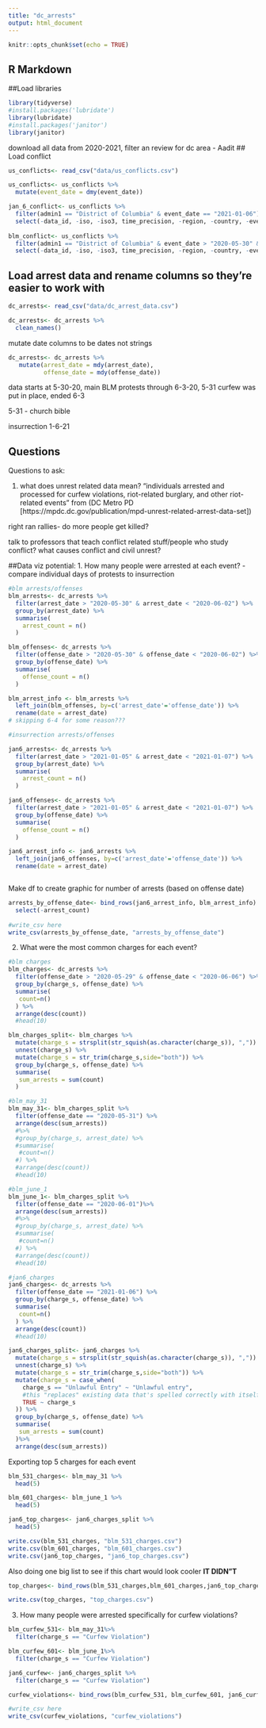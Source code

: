 ```yaml
---
title: "dc_arrests"
output: html_document
---
```


```r
knitr::opts_chunk$set(echo = TRUE)
```

## R Markdown

##Load libraries
```r
library(tidyverse)
#install.packages('lubridate')
library(lubridate)
#install.packages('janitor')
library(janitor)
```

download all data from 2020-2021, filter an review for dc area - Aadit
## Load conflict 

```r

us_conflicts<- read_csv("data/us_conflicts.csv")

us_conflicts<- us_conflicts %>% 
  mutate(event_date = dmy(event_date))

jan_6_conflict<- us_conflicts %>% 
  filter(admin1 == "District of Columbia" & event_date == "2021-01-06") %>% 
  select(-data_id, -iso, -iso3, time_precision, -region, -country, -event_id_cnty, -event_id_no_cnty, -timestamp, -time_precision)
  
blm_conflict<- us_conflicts %>% 
  filter(admin1 == "District of Columbia" & event_date > "2020-05-30" & event_date < "2020-06-02") %>% 
  select(-data_id, -iso, -iso3, time_precision, -region, -country, -event_id_cnty, -event_id_no_cnty, -timestamp, -time_precision)


```


## Load arrest data and rename columns so they're easier to work with
```r
dc_arrests<- read_csv("data/dc_arrest_data.csv")

dc_arrests<- dc_arrests %>% 
  clean_names()

```
mutate date columns to be dates not strings
```r
dc_arrests<- dc_arrests %>% 
   mutate(arrest_date = mdy(arrest_date),
          offense_date = mdy(offense_date))
```
data starts at 5-30-20, main BLM protests through 6-3-20, 5-31 curfew was put in place, ended 6-3

5-31 - church bible 

insurrection 1-6-21

## Questions

Questions to ask:

1. what does unrest related data mean?
"individuals arrested and processed for curfew violations, riot-related burglary, and other riot-related events" from (DC Metro PD [https://mpdc.dc.gov/publication/mpd-unrest-related-arrest-data-set])

right ran rallies- do more people get killed?

talk to professors that teach conflict related stuff/people who study conflict? what causes conflict and civil unrest?

##Data viz potential: 
1. How many people were arrested at each event?
  - compare individual days of protests to insurrection
  
```r
#blm arrests/offenses
blm_arrests<- dc_arrests %>% 
  filter(arrest_date > "2020-05-30" & arrest_date < "2020-06-02") %>% 
  group_by(arrest_date) %>% 
  summarise(
    arrest_count = n()
  )

blm_offenses<- dc_arrests %>% 
  filter(offense_date > "2020-05-30" & offense_date < "2020-06-02") %>% 
  group_by(offense_date) %>% 
  summarise(
    offense_count = n()
  )

blm_arrest_info <- blm_arrests %>% 
  left_join(blm_offenses, by=c('arrest_date'='offense_date')) %>% 
  rename(date = arrest_date)
# skipping 6-4 for some reason???

#insurrection arrests/offenses

jan6_arrests<- dc_arrests %>% 
  filter(arrest_date > "2021-01-05" & arrest_date < "2021-01-07") %>% 
  group_by(arrest_date) %>% 
  summarise(
    arrest_count = n()
  )

jan6_offenses<- dc_arrests %>% 
  filter(arrest_date > "2021-01-05" & arrest_date < "2021-01-07") %>% 
  group_by(offense_date) %>% 
  summarise(
    offense_count = n()
  )

jan6_arrest_info <- jan6_arrests %>% 
  left_join(jan6_offenses, by=c('arrest_date'='offense_date')) %>% 
  rename(date = arrest_date)



```
  
Make df to create graphic for number of arrests (based on offense date)
```r

arrests_by_offense_date<- bind_rows(jan6_arrest_info, blm_arrest_info) %>% 
  select(-arrest_count)
  
#write_csv here
write_csv(arrests_by_offense_date, "arrests_by_offense_date")

```


  
2. What were the most common charges for each event?

```r
#blm charges
blm_charges<- dc_arrests %>% 
  filter(offense_date > "2020-05-29" & offense_date < "2020-06-06") %>% 
  group_by(charge_s, offense_date) %>% 
  summarise(
   count=n()
  ) %>% 
  arrange(desc(count)) 
  #head(10)

blm_charges_split<- blm_charges %>% 
  mutate(charge_s = strsplit(str_squish(as.character(charge_s)), ",")) %>% 
  unnest(charge_s) %>% 
  mutate(charge_s = str_trim(charge_s,side="both")) %>% 
  group_by(charge_s, offense_date) %>% 
  summarise(
   sum_arrests = sum(count)
  )

#blm_may_31
blm_may_31<- blm_charges_split %>% 
  filter(offense_date == "2020-05-31") %>% 
  arrange(desc(sum_arrests)) 
  #%>% 
  #group_by(charge_s, arrest_date) %>% 
  #summarise(
   #count=n()
  #) %>% 
  #arrange(desc(count)) 
  #head(10)

#blm_june_1
blm_june_1<- blm_charges_split %>% 
  filter(offense_date == "2020-06-01")%>% 
  arrange(desc(sum_arrests)) 
  #%>% 
  #group_by(charge_s, arrest_date) %>% 
  #summarise(
   #count=n()
  #) %>% 
  #arrange(desc(count))
  #head(10)


```

```r

#jan6_charges
jan6_charges<- dc_arrests %>% 
  filter(offense_date == "2021-01-06") %>%  
  group_by(charge_s, offense_date) %>% 
  summarise(
   count=n()
  ) %>% 
  arrange(desc(count)) 
  #head(10)

jan6_charges_split<- jan6_charges %>% 
  mutate(charge_s = strsplit(str_squish(as.character(charge_s)), ",")) %>% 
  unnest(charge_s) %>% 
  mutate(charge_s = str_trim(charge_s,side="both")) %>%
  mutate(charge_s = case_when(
    charge_s == "Unlawful Entry" ~ "Unlawful entry",
    #this "replaces" existing data that's spelled correctly with itself
    TRUE ~ charge_s
  )) %>%
  group_by(charge_s, offense_date) %>% 
  summarise(
   sum_arrests = sum(count)
  )%>% 
  arrange(desc(sum_arrests))

```
Exporting top 5 charges for each event 
```r

blm_531_charges<- blm_may_31 %>% 
  head(5)

blm_601_charges<- blm_june_1 %>% 
  head(5)

jan6_top_charges<- jan6_charges_split %>% 
  head(5)

write.csv(blm_531_charges, "blm_531_charges.csv")
write.csv(blm_601_charges, "blm_601_charges.csv")
write.csv(jan6_top_charges, "jan6_top_charges.csv")

```

Also doing one big list to see if this chart would look cooler
**IT DIDN"T**
```r

top_charges<- bind_rows(blm_531_charges,blm_601_charges,jan6_top_charges)

write.csv(top_charges, "top_charges.csv")


```
3. How many people were arrested specifically for curfew violations? 

```r
blm_curfew_531<- blm_may_31%>% 
  filter(charge_s == "Curfew Violation")

blm_curfew_601<- blm_june_1%>% 
  filter(charge_s == "Curfew Violation")

jan6_curfew<- jan6_charges_split %>% 
  filter(charge_s == "Curfew Violation")

curfew_violations<- bind_rows(blm_curfew_531, blm_curfew_601, jan6_curfew)

#write_csv here
write_csv(curfew_violations, "curfew_violations")
```



